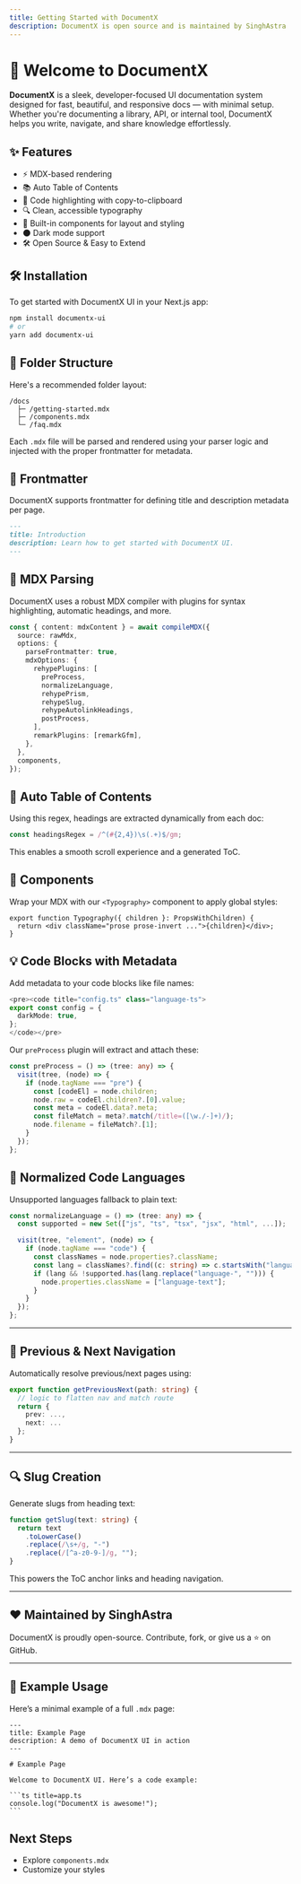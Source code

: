 ```yaml
---
title: Getting Started with DocumentX
description: DocumentX is open source and is maintained by SinghAstra
---
```


# 🚀 Welcome to DocumentX

**DocumentX** is a sleek, developer-focused UI documentation system designed for fast, beautiful, and responsive docs — with minimal setup. Whether you're documenting a library, API, or internal tool, DocumentX helps you write, navigate, and share knowledge effortlessly.

## ✨ Features

- ⚡ MDX-based rendering
- 📚 Auto Table of Contents
- 🧠 Code highlighting with copy-to-clipboard
- 🔍 Clean, accessible typography
- 🧩 Built-in components for layout and styling
- 🌑 Dark mode support
- 🛠️ Open Source & Easy to Extend

## 🛠 Installation

To get started with DocumentX UI in your Next.js app:

```bash
npm install documentx-ui
# or
yarn add documentx-ui
```

## 📁 Folder Structure

Here's a recommended folder layout:

```
/docs
  ├─ /getting-started.mdx
  ├─ /components.mdx
  └─ /faq.mdx
```

Each `.mdx` file will be parsed and rendered using your parser logic and injected with the proper frontmatter for metadata.

## 🧠 Frontmatter

DocumentX supports frontmatter for defining title and description metadata per page.

```md
---
title: Introduction
description: Learn how to get started with DocumentX UI.
---
```

## 🔌 MDX Parsing

DocumentX uses a robust MDX compiler with plugins for syntax highlighting, automatic headings, and more.

```ts
const { content: mdxContent } = await compileMDX({
  source: rawMdx,
  options: {
    parseFrontmatter: true,
    mdxOptions: {
      rehypePlugins: [
        preProcess,
        normalizeLanguage,
        rehypePrism,
        rehypeSlug,
        rehypeAutolinkHeadings,
        postProcess,
      ],
      remarkPlugins: [remarkGfm],
    },
  },
  components,
});
```

## 🌲 Auto Table of Contents

Using this regex, headings are extracted dynamically from each doc:

```ts
const headingsRegex = /^(#{2,4})\s(.+)$/gm;
```

This enables a smooth scroll experience and a generated ToC.

## 🧩 Components

Wrap your MDX with our `<Typography>` component to apply global styles:

```tsx
export function Typography({ children }: PropsWithChildren) {
  return <div className="prose prose-invert ...">{children}</div>;
}
```

## 💡 Code Blocks with Metadata

Add metadata to your code blocks like file names:

```ts
<pre><code title="config.ts" class="language-ts">
export const config = {
  darkMode: true,
};
</code></pre>
```

Our `preProcess` plugin will extract and attach these:

```ts
const preProcess = () => (tree: any) => {
  visit(tree, (node) => {
    if (node.tagName === "pre") {
      const [codeEl] = node.children;
      node.raw = codeEl.children?.[0].value;
      const meta = codeEl.data?.meta;
      const fileMatch = meta?.match(/title=([\w./-]+)/);
      node.filename = fileMatch?.[1];
    }
  });
};
```

## 🧼 Normalized Code Languages

Unsupported languages fallback to plain text:

```ts
const normalizeLanguage = () => (tree: any) => {
  const supported = new Set(["js", "ts", "tsx", "jsx", "html", ...]);

  visit(tree, "element", (node) => {
    if (node.tagName === "code") {
      const classNames = node.properties?.className;
      const lang = classNames?.find((c: string) => c.startsWith("language-"));
      if (lang && !supported.has(lang.replace("language-", ""))) {
        node.properties.className = ["language-text"];
      }
    }
  });
};
```

---

## 🧭 Previous & Next Navigation

Automatically resolve previous/next pages using:

```ts
export function getPreviousNext(path: string) {
  // logic to flatten nav and match route
  return {
    prev: ...,
    next: ...
  };
}
```

---

## 🔍 Slug Creation

Generate slugs from heading text:

```ts
function getSlug(text: string) {
  return text
    .toLowerCase()
    .replace(/\s+/g, "-")
    .replace(/[^a-z0-9-]/g, "");
}
```

This powers the ToC anchor links and heading navigation.

---

## ❤️ Maintained by SinghAstra

DocumentX is proudly open-source. Contribute, fork, or give us a ⭐ on GitHub.

---

## 📎 Example Usage

Here’s a minimal example of a full `.mdx` page:

````mdx
---
title: Example Page
description: A demo of DocumentX UI in action
---

# Example Page

Welcome to DocumentX UI. Here’s a code example:

```ts title=app.ts
console.log("DocumentX is awesome!");
```
````

## Next Steps

- Explore `components.mdx`
- Customize your styles

```

```
